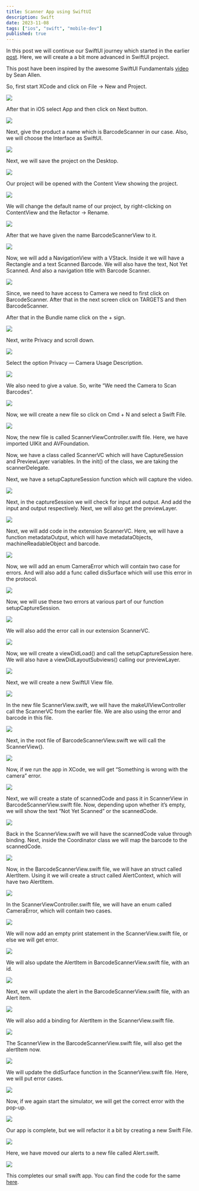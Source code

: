 ```yaml
---
title: Scanner App using SwiftUI
description: Swift
date: 2023-11-08
tags: ["ios", "swift", "mobile-dev"]
published: true
---
```


In this post we will continue our SwiftUI journey which started in the earlier [post](https://www.nabendu.org/blog/framework-site-swiftui). Here, we will create a a bit more advanced in SwiftUI project.

This post have been inspired by the awesome SwiftUI Fundamentals [video](https://www.youtube.com/watch?v=b1oC7sLIgpI) by Sean Allen.

So, first start XCode and click on File -> New and Project.

![](https://res.cloudinary.com/dxkxvfo2o/image/upload/v1751198479/27-Jun-25/scanner-app-swiftui/1_yg4qbd.webp)

After that in iOS select App and then click on Next button.

![](https://res.cloudinary.com/dxkxvfo2o/image/upload/v1751198478/27-Jun-25/scanner-app-swiftui/2_y5yrlh.webp)

Next, give the product a name which is BarcodeScanner in our case. Also, we will choose the Interface as SwiftUI.

![](https://res.cloudinary.com/dxkxvfo2o/image/upload/v1751198475/27-Jun-25/scanner-app-swiftui/3_s4njre.webp)

Next, we will save the project on the Desktop.

![](https://res.cloudinary.com/dxkxvfo2o/image/upload/v1751198474/27-Jun-25/scanner-app-swiftui/4_h0o2tn.webp)

Our project will be opened with the Content View showing the project.

![](https://res.cloudinary.com/dxkxvfo2o/image/upload/v1751198471/27-Jun-25/scanner-app-swiftui/5_qrkkyi.webp)

We will change the default name of our project, by right-clicking on ContentView and the Refactor -> Rename.

![](https://res.cloudinary.com/dxkxvfo2o/image/upload/v1751198469/27-Jun-25/scanner-app-swiftui/6_xzbpgz.webp)

After that we have given the name BarcodeScannerView to it.

![](https://res.cloudinary.com/dxkxvfo2o/image/upload/v1751198467/27-Jun-25/scanner-app-swiftui/7_lvkvlv.webp)

Now, we will add a NavigationView with a VStack. Inside it we will have a Rectangle and a text Scanned Barcode. We will also have the text, Not Yet Scanned. And also a navigation title with Barcode Scanner.

![](https://res.cloudinary.com/dxkxvfo2o/image/upload/v1751198465/27-Jun-25/scanner-app-swiftui/8_x5vn7q.webp)

Since, we need to have access to Camera we need to first click on BarcodeScanner. After that in the next screen click on TARGETS and then BarcodeScanner.

After that in the Bundle name click on the + sign.

![](https://res.cloudinary.com/dxkxvfo2o/image/upload/v1751198464/27-Jun-25/scanner-app-swiftui/9_ti8op7.webp)

Next, write Privacy and scroll down.

![](https://res.cloudinary.com/dxkxvfo2o/image/upload/v1751198462/27-Jun-25/scanner-app-swiftui/10_wyvuhj.webp)

Select the option Privacy — Camera Usage Description.

![](https://res.cloudinary.com/dxkxvfo2o/image/upload/v1751198459/27-Jun-25/scanner-app-swiftui/11_pdzohi.webp)

We also need to give a value. So, write “We need the Camera to Scan Barcodes”.

![](https://res.cloudinary.com/dxkxvfo2o/image/upload/v1751198459/27-Jun-25/scanner-app-swiftui/12_ddxr7i.webp)

Now, we will create a new file so click on Cmd + N and select a Swift File.

![](https://res.cloudinary.com/dxkxvfo2o/image/upload/v1751198456/27-Jun-25/scanner-app-swiftui/13_lgeg2t.webp)

Now, the new file is called ScannerViewController.swift file. Here, we have imported UIKit and AVFoundation.

Now, we have a class called ScannerVC which will have CaptureSession and PreviewLayer variables. In the init() of the class, we are taking the scannerDelegate.

Next, we have a setupCaptureSession function which will capture the video.

![](https://res.cloudinary.com/dxkxvfo2o/image/upload/v1751198455/27-Jun-25/scanner-app-swiftui/14_ctbneo.webp)

Next, in the captureSession we will check for input and output. And add the input and output respectively. Next, we will also get the previewLayer.

![](https://res.cloudinary.com/dxkxvfo2o/image/upload/v1751198454/27-Jun-25/scanner-app-swiftui/15_tjzxm9.webp)

Next, we will add code in the extension ScannerVC. Here, we will have a function metadataOutput, which will have metadataObjects, machineReadableObject and barcode.

![](https://res.cloudinary.com/dxkxvfo2o/image/upload/v1751198450/27-Jun-25/scanner-app-swiftui/16_kb1aqx.webp)

Now, we will add an enum CameraError which will contain two case for errors. And will also add a func called disSurface which will use this error in the protocol.

![](https://res.cloudinary.com/dxkxvfo2o/image/upload/v1751198450/27-Jun-25/scanner-app-swiftui/17_dgxreq.webp)

Now, we will use these two errors at various part of our function setupCaptureSession.

![](https://res.cloudinary.com/dxkxvfo2o/image/upload/v1751198446/27-Jun-25/scanner-app-swiftui/18_fok37e.webp)

We will also add the error call in our extension ScannerVC.

![](https://res.cloudinary.com/dxkxvfo2o/image/upload/v1751198437/27-Jun-25/scanner-app-swiftui/19_s2koti.webp)

Now, we will create a viewDidLoad() and call the setupCaptureSession here. We will also have a viewDidLayoutSubviews() calling our previewLayer.

![](https://res.cloudinary.com/dxkxvfo2o/image/upload/v1751198444/27-Jun-25/scanner-app-swiftui/20_ravtpt.webp)

Next, we will create a new SwiftUI View file.

![](https://res.cloudinary.com/dxkxvfo2o/image/upload/v1751198441/27-Jun-25/scanner-app-swiftui/21_edyh44.webp)

In the new file ScannerView.swift, we will have the makeUIViewController call the ScannerVC from the earlier file. We are also using the error and barcode in this file.

![](https://res.cloudinary.com/dxkxvfo2o/image/upload/v1751198449/27-Jun-25/scanner-app-swiftui/22_a2iv4t.webp)

Next, in the root file of BarcodeScannerView.swift we will call the ScannerView().

![](https://res.cloudinary.com/dxkxvfo2o/image/upload/v1751198435/27-Jun-25/scanner-app-swiftui/23_bel6ez.webp)

Now, if we run the app in XCode, we will get “Something is wrong with the camera” error.

![](https://res.cloudinary.com/dxkxvfo2o/image/upload/v1751198434/27-Jun-25/scanner-app-swiftui/24_p4bphv.webp)

Next, we will create a state of scannedCode and pass it in ScannerView in BarcodeScannerView.swift file. Now, depending upon whether it’s empty, we will show the text “Not Yet Scanned” or the scannedCode.

![](https://res.cloudinary.com/dxkxvfo2o/image/upload/v1751198438/27-Jun-25/scanner-app-swiftui/25_u5mmwf.webp)

Back in the ScannerView.swift we will have the scannedCode value through binding. Next, inside the Coordinator class we will map the barcode to the scannedCode.

![](https://res.cloudinary.com/dxkxvfo2o/image/upload/v1751198440/27-Jun-25/scanner-app-swiftui/26_yukhwl.webp)

Now, in the BarcodeScannerView.swift file, we will have an struct called AlertItem. Using it we will create a struct called AlertContext, which will have two AlertItem.

![](https://res.cloudinary.com/dxkxvfo2o/image/upload/v1751198445/27-Jun-25/scanner-app-swiftui/27_o3dysu.webp)

In the ScannerViewController.swift file, we will have an enum called CameraError, which will contain two cases.

![](https://res.cloudinary.com/dxkxvfo2o/image/upload/v1751198433/27-Jun-25/scanner-app-swiftui/28_cau6l4.webp)

We will now add an empty print statement in the ScannerView.swift file, or else we will get error.

![](https://res.cloudinary.com/dxkxvfo2o/image/upload/v1751198431/27-Jun-25/scanner-app-swiftui/29_jdqlkm.webp)

We will also update the AlertItem in BarcodeScannerView.swift file, with an id.

![](https://res.cloudinary.com/dxkxvfo2o/image/upload/v1751198429/27-Jun-25/scanner-app-swiftui/30_auymab.webp)

Next, we will update the alert in the BarcodeScannerView.swift file, with an Alert item.

![](https://res.cloudinary.com/dxkxvfo2o/image/upload/v1751198427/27-Jun-25/scanner-app-swiftui/31_p5flzv.webp)

We will also add a binding for AlertItem in the ScannerView.swift file.

![](https://res.cloudinary.com/dxkxvfo2o/image/upload/v1751198425/27-Jun-25/scanner-app-swiftui/32_lggdhr.webp)

The ScannerView in the BarcodeScannerView.swift file, will also get the alertItem now.

![](https://res.cloudinary.com/dxkxvfo2o/image/upload/v1751198429/27-Jun-25/scanner-app-swiftui/33_lgzuom.webp)

We will update the didSurface function in the ScannerView.swift file. Here, we will put error cases.

![](https://res.cloudinary.com/dxkxvfo2o/image/upload/v1751198424/27-Jun-25/scanner-app-swiftui/34_crwt6r.webp)

Now, if we again start the simulator, we will get the correct error with the pop-up.

![](https://res.cloudinary.com/dxkxvfo2o/image/upload/v1751198422/27-Jun-25/scanner-app-swiftui/35_zs3bz1.webp)

Our app is complete, but we will refactor it a bit by creating a new Swift File.

![](https://res.cloudinary.com/dxkxvfo2o/image/upload/v1751198421/27-Jun-25/scanner-app-swiftui/36_hvu1ma.webp)

Here, we have moved our alerts to a new file called Alert.swift.

![](https://res.cloudinary.com/dxkxvfo2o/image/upload/v1751198423/27-Jun-25/scanner-app-swiftui/37_xlafvr.webp)

This completes our small swift app. You can find the code for the same [here](https://github.com/nabendu82/BarcodeScanner).

